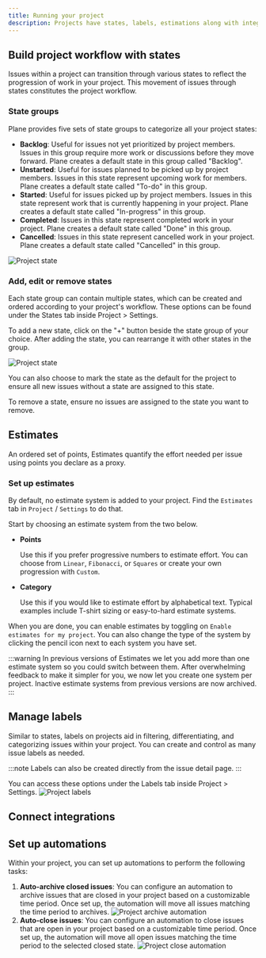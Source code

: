 ```yaml
---
title: Running your project
description: Projects have states, labels, estimations along with integrations and automations which can be setup to run your project smoothly.
---
```

## Build project workflow with states

Issues within a project can transition through various states to reflect the progression of work in your project. This movement of issues through states constitutes the project workflow.

### State groups

Plane provides five sets of state groups to categorize all your project states:

- **Backlog**: Useful for issues not yet prioritized by project members. Issues in this group require more work or discussions before they move forward. Plane creates a default state in this group called "Backlog".
- **Unstarted**: Useful for issues planned to be picked up by project members. Issues in this state represent upcoming work for members. Plane creates a default state called "To-do" in this group.
- **Started**: Useful for issues picked up by project members. Issues in this state represent work that is currently happening in your project. Plane creates a default state called "In-progress" in this group.
- **Completed**: Issues in this state represent completed work in your project. Plane creates a default state called "Done" in this group.
- **Cancelled**: Issues in this state represent cancelled work in your project. Plane creates a default state called "Cancelled" in this group.

![Project state](https://media.docs.plane.so/projects/project-states.png)

### Add, edit or remove states

Each state group can contain multiple states, which can be created and ordered according to your project's workflow. These options can be found under the States tab inside Project &gt; Settings.

To add a new state, click on the "+" button beside the state group of your choice. After adding the state, you can rearrange it with other states in the group.

![Project state](https://media.docs.plane.so/projects/project-new-state.png)

You can also choose to mark the state as the default for the project to ensure all new issues without a state are assigned to this state.

To remove a state, ensure no issues are assigned to the state you want to remove.

## Estimates

An ordered set of points, Estimates quantify the effort needed per issue using points you declare as a proxy.

### Set up estimates

By default, no estimate system is added to your project. Find the `Estimates` tab in `Project` / `Settings` to do that.

Start by choosing an estimate system from the two below.

- **Points**

    Use this if you prefer progressive numbers to estimate effort. You can choose from `Linear`, `Fibonacci`, or `Squares` or create your own progression with `Custom`.

- **Category**
        
    Use this if you would like to estimate effort by alphabetical text. Typical examples include T-shirt sizing or easy-to-hard estimate systems.

When you are done, you can enable estimates by toggling on `Enable estimates for my project`. You can also change the type of the system by clicking the pencil icon next to each system you have set.

:::warning
In previous versions of Estimates we let you add more than one estimate system so you could switch between them. After overwhelming feedback to make it simpler for you, we now let you create one system per project. Inactive estimate systems from previous versions are now archived.
:::

## Manage labels

Similar to states, labels on projects aid in filtering, differentiating, and categorizing issues within your project. You can create and control as many issue labels as needed.

:::note
Labels can also be created directly from the issue detail page.
:::

You can access these options under the Labels tab inside Project > Settings.
![Project labels](https://media.docs.plane.so/projects/project-labels.png)


## Connect integrations

## Set up automations

Within your project, you can set up automations to perform the following tasks:

1. **Auto-archive closed issues**: You can configure an automation to archive issues that are closed in your project based on a customizable time period. Once set up, the automation will move all issues matching the time period to archives.
![Project archive automation](https://media.docs.plane.so/projects/project-automations.png)
2. **Auto-close issues**: You can configure an automation to close issues that are open in your project based on a customizable time period. Once set up, the automation will move all open issues matching the time period to the selected closed state.
![Project close automation](https://media.docs.plane.so/projects/project-close-automation.png)
